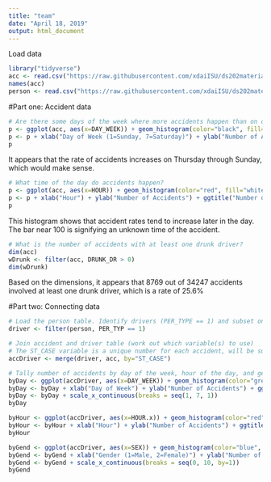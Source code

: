 ```yaml
---
title: "team"
date: "April 18, 2019"
output: html_document
---
```


Load data
```r
library("tidyverse")
acc <- read.csv("https://raw.githubusercontent.com/xdaiISU/ds202materials/master/hwlabs/fars2017/accident.csv", stringsAsFactors = FALSE)
names(acc)
person <- read.csv("https://raw.githubusercontent.com/xdaiISU/ds202materials/master/hwlabs/fars2017/person.csv", stringsAsFactors=FALSE)
```

#Part one: Accident data
```r
# Are there some days of the week where more accidents happen than on others?
p <- ggplot(acc, aes(x=DAY_WEEK)) + geom_histogram(color="black", fill="blue", binwidth = 0.5)
p <- p + xlab("Day of Week (1=Sunday, 7=Saturday)") + ylab("Number of Accidents") + ggtitle("Number of Accidents by Day of Week")
p
```

It appears that the rate of accidents increases on Thursday through Sunday, which would make sense.

```r
# What time of the day do accidents happen?
p <- ggplot(acc, aes(x=HOUR)) + geom_histogram(color="red", fill="white", binwidth=2)
p <- p + xlab("Hour") + ylab("Number of Accidents") + ggtitle("Number of Accidents by Hour")
p
```

This histogram shows that accident rates tend to increase later in the day. The bar near 100 is signifying an unknown time of the accident.

```r
# What is the number of accidents with at least one drunk driver?
dim(acc)
wDrunk <- filter(acc, DRUNK_DR > 0)
dim(wDrunk)
```

Based on the dimensions, it appears that 8769 out of 34247 accidents involved at least one drunk driver, which is a rate of 25.6%

#Part two: Connecting data
```r
# Load the person table. Identify drivers (PER_TYPE == 1) and subset on them
driver <- filter(person, PER_TYP == 1)
```
```r
# Join accident and driver table (work out which variable(s) to use)
# The ST_CASE variable is a unique number for each accident, will be sufficient to inner join tables
accDriver <- merge(driver, acc, by="ST_CASE")
```
```r
# Tally number of accidents by day of the week, hour of the day, and gender. Visualize the results!
byDay <- ggplot(accDriver, aes(x=DAY_WEEK)) + geom_histogram(color="green", fill="grey26", binwidth=1)
byDay <- byDay + xlab("Day of Week") + ylab("Number of Accidents") + ggtitle("Number of Accidents by Day of Week")
byDay <- byDay + scale_x_continuous(breaks = seq(1, 7, 1))
byDay

byHour <- ggplot(accDriver, aes(x=HOUR.x)) + geom_histogram(color="red", fill="grey26", binwidth=1)
byHour <- byHour + xlab("Hour") + ylab("Number of Accidents") + ggtitle("Number of Accidents by Hour")
byHour

byGend <- ggplot(accDriver, aes(x=SEX)) + geom_histogram(color="blue", fill="grey26", binwidth=1)
byGend <- byGend + xlab("Gender (1=Male, 2=Female)") + ylab("Number of Accidents") + ggtitle("Number of Accidents by Gender")
byGend <- byGend + scale_x_continuous(breaks = seq(0, 10, by=1))
byGend
```